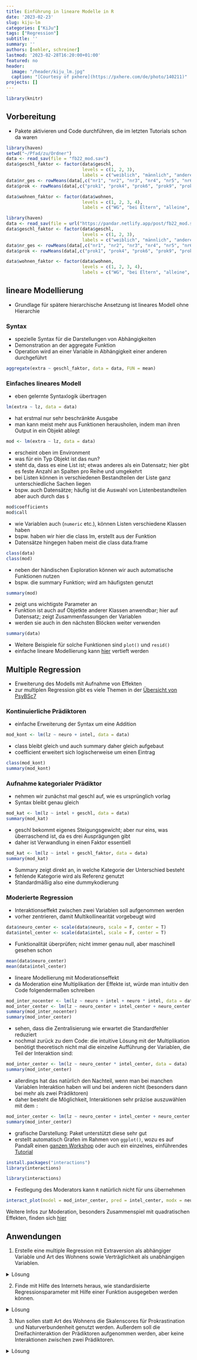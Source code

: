 ```yaml
---
title: Einführung in lineare Modelle in R
date: '2023-02-23'
slug: kiju-lm
categories: ["KiJu"]
tags: ["Regression"]
subtitle: ''
summary: ''
authors: [nehler, schreiner]
lastmod: '2023-02-28T16:20:00+01:00'
featured: no
header:
  image: "/header/kiju_lm.jpg"
  caption: "[Courtesy of pxhere](https://pxhere.com/de/photo/140211)"
projects: []
---
```


```r
library(knitr)
```


## Vorbereitung

- Pakete aktivieren und Code durchführen, die im letzten Tutorials schon da waren

```r
library(haven)
setwd("~/Pfad/zu/Ordner")
data <- read_sav(file = "fb22_mod.sav")
data$geschl_faktor <- factor(data$geschl,                                   # Ausgangsvariable
                             levels = c(1, 2, 3),                           # Faktorstufen
                             labels = c("weiblich", "männlich", "anderes")) # Label für Faktorstufen
data$nr_ges <- rowMeans(data[,c("nr1", "nr2", "nr3", "nr4", "nr5", "nr6")])
data$prok <- rowMeans(data[,c("prok1", "prok4", "prok6", "prok9", "prok10")])

data$wohnen_faktor <- factor(data$wohnen,                                   
                             levels = c(1, 2, 3, 4),                                
                             labels = c("WG", "bei Eltern", "alleine", "sonstiges")) 
```

```r
library(haven)
data <- read_sav(file = url("https://pandar.netlify.app/post/fb22_mod.sav"))
data$geschl_faktor <- factor(data$geschl,                                   # Ausgangsvariable
                             levels = c(1, 2, 3),                           # Faktorstufen
                             labels = c("weiblich", "männlich", "anderes")) # Label für Faktorstufen
data$nr_ges <- rowMeans(data[,c("nr1", "nr2", "nr3", "nr4", "nr5", "nr6")])
data$prok <- rowMeans(data[,c("prok1", "prok4", "prok6", "prok9", "prok10")])

data$wohnen_faktor <- factor(data$wohnen,                                   
                             levels = c(1, 2, 3, 4),                                
                             labels = c("WG", "bei Eltern", "alleine", "sonstiges")) 
```

## lineare Modellierung

- Grundlage für spätere hierarchische Ansetzung ist lineares Modell ohne Hierarchie

### Syntax

- spezielle Syntax für die Darstellungen von Abhängigkeiten
- Demonstration an der aggregate Funktion
- Operation wird an einer Variable in Abhängigkeit einer anderen durchgeführt

```r
aggregate(extra ~ geschl_faktor, data = data, FUN = mean)
```

### Einfaches lineares Modell

- eben gelernte Syntaxlogik übertragen

```r
lm(extra ~ lz, data = data)
```

- hat erstmal nur sehr beschränkte Ausgabe
- man kann meist mehr aus Funktionen herausholen, indem man ihren Output in ein Objekt ablegt

```r
mod <- lm(extra ~ lz, data = data)
```

- erscheint oben im Environment
- was für ein Typ Objekt ist das nun?
- steht da, dass es eine List ist; etwas anderes als ein Datensatz; hier gibt es feste Anzahl an Spalten pro Reihe und umgekehrt
- bei Listen können in verschiedenen Bestandteilen der Liste ganz unterschiedliche Sachen liegen
- bspw. auch Datensätze; häufig ist die Auswahl von Listenbestandteilen aber auch durch das `$`

```r
mod$coefficients
mod$call
```

- wie Variablen auch (`numeric` etc.), können Listen verschiedene Klassen haben
- bspw. haben wir hier die class lm, erstellt aus der Funktion
- Datensätze hingegen haben meist die class data.frame

```r
class(data)
class(mod)
```

- neben der händischen Exploration können wir auch automatische Funktionen nutzen
- bspw. die summary Funktion; wird am häufigsten genutzt

```r
summary(mod)
```

- zeigt uns wichtigste Parameter an
- Funktion ist auch auf Objetkte anderer Klassen anwendbar; hier auf Datensatz; zeigt Zusammenfassungen der Variablen
- werden sie auch in den nächsten Blöcken weiter verwenden

```r
summary(data)
```
- Weitere Beispiele für solche Funktionen sind `plot()` und `resid()`
- einfache lineare Modellierung kann [hier](/post/regression/) vertieft werden

## Multiple Regression

- Erweiterung des Modells mit Aufnahme von Effekten
- zur multiplen Regression gibt es viele Themen in der [Übersicht von PsyBSc7](/lehre/#bsc7)

### Kontinuierliche Prädiktoren

- einfache Erweiterung der Syntax um eine Addition

```r
mod_kont <- lm(lz ~ neuro + intel, data = data)
```

- class bleibt gleich und auch summary daher gleich aufgebaut
- coefficient erweitert sich logischerweise um einen Eintrag

```r
class(mod_kont)
summary(mod_kont)
```


### Aufnahme kategorialer Prädiktor

- nehmen wir zunächst mal geschl auf, wie es ursprünglich vorlag
- Syntax bleibt genau gleich

```r
mod_kat <- lm(lz ~ intel + geschl, data = data)
summary(mod_kat)
```

- geschl bekommt eigenes Steigungsgewicht; aber nur eins, was überraschend ist, da es drei Ausprägungen gibt
- daher ist Verwandlung in einen Faktor essentiell
  
```r
mod_kat <- lm(lz ~ intel + geschl_faktor, data = data)
summary(mod_kat)
```

- Summary zeigt direkt an, in welche Kategorie der Unterschied besteht
- fehlende Kategorie wird als Referenz genutzt
- Standardmäßig also eine dummykodierung

### Moderierte Regression

- Interaktionseffekt zwischen zwei Variablen soll aufgenommen werden
- vorher zentrieren, damit Multikollinearität vorgebeugt wird

```r
data$neuro_center <- scale(data$neuro, scale = F, center = T)
data$intel_center <- scale(data$intel, scale = F, center = T)
```

- Funktionalität überprüfen; nicht immer genau null, aber maschinell gesehen schon

```r
mean(data$neuro_center)
mean(data$intel_center)
```

- lineare Modellierung mit Moderationseffekt
- da Moderation eine Multiplikation der Effekte ist, würde man intuitiv den Code folgendermaßen schreiben

```r
mod_inter_nocenter <- lm(lz ~ neuro + intel + neuro * intel, data = data)
mod_inter_center <- lm(lz ~ neuro_center + intel_center + neuro_center * intel_center, data = data)
summary(mod_inter_nocenter)
summary(mod_inter_center)
```
- sehen, dass die Zentralisierung wie erwartet die Standardfehler reduziert
- nochmal zurück zu dem Code: die intuitive Lösung mit der Multiplikation benötigt theoretisch nicht mal die einzelne Aufführung der Variablen, die Teil der Interaktion sind:

```r
mod_inter_center <- lm(lz ~ neuro_center * intel_center, data = data)
summary(mod_inter_center)
```
- allerdings hat das natürlich den Nachteil, wenn man bei manchen Variablen Interaktion haben will und bei anderen nicht (besonders dann bei mehr als zwei Prädiktoren)
- daher besteht die Möglichkeit, Interaktionen sehr präzise auszuwählen mit dem `:`

```r
mod_inter_center <- lm(lz ~ neuro_center + intel_center + neuro_center:intel_center, data = data)
summary(mod_inter_center)
```

- grafische Darstellung: Paket unterstützt diese sehr gut
- erstellt automatisch Grafen im Rahmen von `ggplot()`, wozu es auf PandaR einen [ganzen Workshop](https://pandar.netlify.app/extras/#ggplotting) oder auch ein einzelnes, einführendes [Tutorial](https://pandar.netlify.app/post/grafiken-mit-ggplot2/)

```r
install.packages("interactions")
library(interactions)
```

```r
library(interactions)
```

- Festlegung des Moderators kann `R` natürlich nicht für uns übernehmen

```r
interact_plot(model = mod_inter_center, pred = intel_center, modx = neuro_center)
```

Weitere Infos zur Moderation, besonders Zusammenspiel mit quadratischen Effekten, finden sich [hier](https://pandar.netlify.app/post/ancova-und-moderierte-regression/)

## Anwendungen

1. Erstelle eine multiple Regression mit Extraversion als abhängiger Variable und Art des Wohnens sowie Verträglichkeit als unabhängigen Variablen.

<details><summary>Lösung</summary>

```r
mod_extra <- lm(extra ~ wohnen_faktor + vertr, data = data)
summary(mod_extra)
```

</details>

2. Finde mit Hilfe des Internets heraus, wie standardisierte Regressionsparameter mit Hilfe einer Funktion ausgegeben werden können.

<details><summary>Lösung</summary>

```r
library(lm.beta)
lm.beta(mod_extra)
```

</details>

3. Nun sollen statt Art des Wohnens die Skalenscores für Prokrastination und Naturverbundenheit genutzt werden. Außerdem soll die Dreifachinteraktion der Prädiktoren aufgenommen werden, aber keine Interaktionen zwischen zwei Prädiktoren.

<details><summary>Lösung</summary>

```r
data$nr_ges_center <- scale(data$nr_ges, scale = F, center = T) 
data$prok_center <- scale(data$prok, scale = F, center = T)
data$vertr_center <- scale(data$vertr, scale = F, center = T)
```


```r
mod_falsch <- lm(extra ~ nr_ges_center * prok_center * vertr_center, data = data)
summary(mod_falsch)
```

```r
mod_korrekt <- lm(extra ~ nr_ges_center + prok_center + vertr_center + nr_ges_center:prok_center:vertr_center, data = data)
summary(mod_korrekt)
```
</details>


